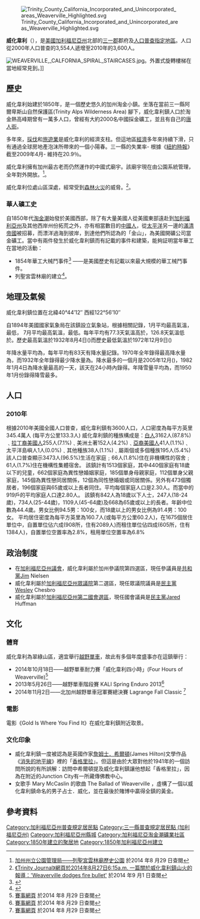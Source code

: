 {{noteTA
|G1=USState
|T=zh-hans:威弗维尔 (加利福尼亚州);zh-hk:威化韋利 (加利福尼亞州);zh-tw:威弗維爾 (加利福尼亞州);
|1=zh-hans:威弗维尔;zh-hk:威化韋利;zh-tw:威弗維爾
|2=zh-hans:县治;zh-hk:郡府;zh-tw:郡府
}}
[[File:Trinity_County_California_Incorporated_and_Unincorporated_areas_Weaverville_Highlighted.svg|right]]

'''威化韋利'''（{{lang-en|Weaverville}}），是[[美國|美國]][[加利福尼亞州|加利福尼亞州]]北部的[[三一县_(加利福尼亚州)|三一郡]]郡府及[[人口普查指定地區|人口普查指定地區]]。人口從2000年人口普查的3,554人遞增至2010年的3,600人。

[[File:WEAVERVILLE,_CALFORNIA_SPIRAL_STAIRCASES.jpg|thumb]]。外置式旋轉樓梯在當地經常見到。]]

==歷史==

威化韋利始建於1850年，是一個歷史悠久的加州淘金小鎮。坐落在當前三一縣阿爾卑斯山自然保護區(Trinity Alps Wilderness Area) 腳下，威化韋利鎮人口於淘金熱高峰期曾有一萬多人口，曾經有大約2000名中國採金礦工，並且有自己的[[唐人街|唐人街]]。

多年來，[[伐木|採伐]]和[[旅遊業|旅遊業]]是威化韋利的經濟支柱。但這地區[[經濟|經濟]]多年來持續下滑，只有通過全球房地產泡沫所帶來的一個小陽春。三一縣的失業率- 根據《[[紐約時報|紐約時報]]》截至2009年4月- 維持在20.9％。

威化韋利擁有加州最古老而仍然運作的中國式廟宇。該廟宇現在由公園系統管理，全年對外開放。<ref>[http://www.parks.ca.gov/?page_id=457 加州州立公園管理局——列聖宮雲林廟歷史公園] {{Wayback|url=http://www.parks.ca.gov/?page_id=457 |date=20101110070646 }} 於2014 年8 月29 日查閱</ref>。

威化韋利位處山區深處，經常受到[[森林火災|森林火災]]的威脅。<ref>[http://www.trinityjournal.com/news/environment/article_7c9490de-2d94-11e4-bf1d-001a4bcf6878.html 《Trinity Journal》網頁於2014年8月27日6:15a.m. 一篇關於威化韋利鎮山火的報導：'Weaverville dodges fire bullet'] 於2014 年9 月1 日查閱</ref>。

===華人礦工史===
自1850年代[[淘金潮|淘金潮]]始發於美國西部，除了有大量美國人從美國東部遠赴到[[加利福利亞州|加利福利亞州]]及其他西岸州份拓荒之外，亦有相當數目的[[海外華人|中國人]]，從[[太平洋|太平洋]]另一邊的[[清朝|滿清帝國]]被招募，而漂洋過海到彼岸，到達他們所認為的「金山」，為美國開礦公司當金礦工。當中有兩件發生於威化韋利鎮而有記載的事件和建築，能夠証明當年華工在當地的活動：
*1854年華工大械鬥事件<ref>{{cite web |url=http://programme.rthk.hk/channel/radio/programme.php?name=radio1/City_Snapshot&p=3172 |title=香港電台節目《大城小事》2013年8月16日（節目主題：吳瑞卿談加州華工歷史） |publisher=香港電台 |date= |accessdate=2013-08-16 |archive-date=2013-08-07 |archive-url=https://web.archive.org/web/20130807013226/http://programme.rthk.hk/channel/radio/programme.php?name=radio1%2FCity_Snapshot&p=3172 |dead-url=no }}</ref> ——是美國歷史有記載以來最大規模的華工械鬥事件。
*列聖宮雲林廟的建立<ref>{{cite web |url=http://programme.rthk.hk/channel/radio/programme.php?name=radio1/City_Snapshot&p=3172 |title=香港電台節目《大城小事》2013年8月23日（節目主題：吳瑞卿談華工歷史之廟宇） |publisher=香港電台 |date= |accessdate=2013-08-23 |archive-date=2013-08-07 |archive-url=https://web.archive.org/web/20130807013226/http://programme.rthk.hk/channel/radio/programme.php?name=radio1%2FCity_Snapshot&p=3172 |dead-url=no }}</ref>。

==地理及氣候==

威化韋利鎮位置在北緯40°44′12″ 西經122°56′10″

自1894年美國國家氣象局在該鎮設立氣象站，根據相關記錄，1月平均最高氣溫{{convert|4.2|F|1|disp=flip}}，最低{{convert|27.4|F|1|disp=flip}}， 7月平均最高氣溫{{convert|91.4|F|1|disp=flip}}，最低{{convert|49.1|F|1|disp=flip}}。每年平均有77.3天氣溫高於{{convert|32|C}}，126.8天氣溫低於{{convert|0|C}}。歷史最高氣溫於1932年8月4日({{convert|116|F|1|disp=flip}})而歷史最低氣溫於1972年12月9日({{convert|-40|F|1|disp=flip}})

年降水量平均為{{convert|32.28|in|disp=flip}}，每年平均有83天有降水量記錄。1970年全年錄得最高降水量為{{convert|53.77|in|disp=flip}}，而1932年全年錄得最少降水量為{{convert|20.19|in|disp=flip}}。降水最多的一個月是2005年12月({{convert|20.86|in|disp=flip}})，1982年1月4日為降水量最高的一天，該天在24小時內錄得{{convert|5.5|in|disp=flip}}。年降雪量平均為{{convert|22.5|in|disp=flip}}，而1950年1月份錄得降雪最多{{convert|75.3|in|disp=flip}}。

{{Weather box
|location = 威化韋利（1991–2020正常值，1890年至今极端数据）
|collapsed = Y
|single line = Y
|metric first = Y
|Jan high F = 49.5
|Feb high F = 55.3
|Mar high F = 61.1
|Apr high F = 67.6
|May high F = 77.1
|Jun high F = 86.1
|Jul high F = 95.1
|Aug high F = 94.5
|Sep high F = 88.5
|Oct high F = 75.2
|Nov high F = 57.3
|Dec high F = 46.7
|year high F= 71.2
|Jan mean F = 40.3
|Feb mean F = 43.3
|Mar mean F = 47.2
|Apr mean F = 51.8
|May mean F = 59.4
|Jun mean F = 66.3
|Jul mean F = 73.7
|Aug mean F = 72.3
|Sep mean F = 66.2
|Oct mean F = 55.8
|Nov mean F = 45.4
|Dec mean F = 38.6
|year mean F= 55.0
|Jan low F = 31.2
|Feb low F = 31.2
|Mar low F = 33.3
|Apr low F = 36.1
|May low F = 41.8
|Jun low F = 46.4
|Jul low F = 52.2
|Aug low F = 50.0
|Sep low F = 43.9
|Oct low F = 36.4
|Nov low F = 33.4
|Dec low F = 30.5
|year low F= 38.9
<!--
“1. Location »”里选本站
“2. Product »”里选“Monthly summarized data”
“3. Options »”第一选项“Year range：”里填1991-2020，再选“Max temp”或者“Min temp”的默认后，再将结果贴入表格
-->
| Jan avg record high F = 61.0
| Feb avg record high F = 69.2
| Mar avg record high F = 77.4
| Apr avg record high F = 84.8
| May avg record high F = 93.5
| Jun avg record high F = 101.0
| Jul avg record high F = 105.3
| Aug avg record high F = 104.4
| Sep avg record high F = 100.6
| Oct avg record high F = 91.0
| Nov avg record high F = 72.4
| Dec avg record high F = 59.1
|year avg record high F = 106.8
| Jan avg record low F = 20.3
| Feb avg record low F = 20.7
| Mar avg record low F = 23.1
| Apr avg record low F = 25.7
| May avg record low F = 31.3
| Jun avg record low F = 35.9
| Jul avg record low F = 43.8
| Aug avg record low F = 42.6
| Sep avg record low F = 34.8
| Oct avg record low F = 27.1
| Nov avg record low F = 21.3
| Dec avg record low F = 19.0
|year avg record low F = 14.9
|Jan record high F = 75
|Feb record high F = 82
|Mar record high F = 90
|Apr record high F = 94
|May record high F = 106
|Jun record high F = 113
|Jul record high F = 113
|Aug record high F = 116
|Sep record high F = 111
|Oct record high F = 104
|Nov record high F = 89
|Dec record high F = 85
|Jan record low F = -7
|Feb record low F = 0
|Mar record low F = 12
|Apr record low F = 16
|May record low F = 22
|Jun record low F = 28
|Jul record low F = 32
|Aug record low F = 29
|Sep record low F = 23
|Oct record low F = 14
|Nov record low F = 4
|Dec record low F = -10
|precipitation colour = green
|Jan precipitation inch = 6.68
|Feb precipitation inch = 5.69
|Mar precipitation inch = 5.01
|Apr precipitation inch = 2.62
|May precipitation inch = 1.86
|Jun precipitation inch = 0.93
|Jul precipitation inch = 0.27
|Aug precipitation inch = 0.17
|Sep precipitation inch = 0.31
|Oct precipitation inch = 2.00
|Nov precipitation inch = 4.33
|Dec precipitation inch = 7.67
|year precipitation inch=
|Jul snow inch = 0.0
|Aug snow inch = 0.0
|Sep snow inch = 0.0
|Oct snow inch = 0.0
|Nov snow inch = 0.9
|Dec snow inch = 3.4
|Jan snow inch = 2.2
|Feb snow inch = 1.4
|Mar snow inch = 0.2
|Apr snow inch = 0.6
|May snow inch = 0.0
|Jun snow inch = 0.0
|year snow inch=
|unit precipitation days = 0.01 in
|Jan precipitation days = 17.1
|Feb precipitation days = 14.8
|Mar precipitation days = 13.8
|Apr precipitation days = 10.3
|May precipitation days = 5.7
|Jun precipitation days = 3.6
|Jul precipitation days = 1.3
|Aug precipitation days = 1.2
|Sep precipitation days = 2.1
|Oct precipitation days = 6.0
|Nov precipitation days = 14.5
|Dec precipitation days = 18.1
|year precipitation days=
|unit snow days = 0.1 in
| Jul snow days = 0.0
| Aug snow days = 0.0
| Sep snow days = 0.0
| Oct snow days = 0.0
| Nov snow days = 0.5
| Dec snow days = 1.4
| Jan snow days = 1.5
| Feb snow days = 0.8
| Mar snow days = 0.4
| Apr snow days = 0.3
| May snow days = 0.0
| Jun snow days = 0.0
|year snow days =
|source 1 = [https://www.weather.gov/wrh/climate?wfo=eka NowData - NOAA Online Weather Data]
 }}

==人口==
===2010年===
根據2010年美國全國人口普查，威化韋利鎮有3600人口，人口密度為每平方英里 345.4萬人 (每平方公里133.3人)
威化韋利鎮的種族構成是：[[白人|白人]]3162人(87.8%)﹑[[拉丁裔美國人|拉丁裔美國人]]255人(7.1%)﹑美洲土著152人(4.2%)﹑[[亞裔美國人|亞裔美國人]]41人(1.1%)﹑太平洋島嶼人1人(0.0%)﹑其他種族38人(1.1%)﹑屬兩個或多個種族195人(5.4%)
該人口普查顯示3473人(96.5%)生活在家庭﹔66人(1.8%)住在非機構性的宿舍﹔61人(1.7%)住在機構性集體宿舍。
該鎮計有1513個家庭，其中440個家庭有18歲以下的兒童，662個家庭為異性戀婚姻家庭，185個單身母親家庭，112個單身父親家庭，145個為異性戀同居關係，12個為同性戀婚姻或同居關係。另外有473個獨居者，196個家庭與65歲或以上長者同住。平均每個家庭人口是2.30人。而當中的919戶的平均家庭人口達2.80人。
該鎮有842人為18歲以下人士，247人(18-24歲)，734人(25-44歲)，1109人(45-64歲)及668為65歲或以上的長者。年齡中位數為44.4歲。男女比例94.5男：100女，而18歲以上的男女比例為91.4男：100女。
平均居住密度為每平方英里為160.7人(或每平方公里60.2人)，在1675個居住單位中，自置單位佔六成(908所，住有2089人)而租住單位佔四成(605所，住有1384人)，自置單位空置率為2.8%，租用單位空置率為6.8%

==政治制度==
*在[[加利福尼亞州議會|加利福尼亞州議會]]，威化韋利屬於加州參議院第四選區，現任參議員是[[共和黨_(美國)|共和黨]]Jim Nielsen
*威化韋利屬於[[加利福尼亞州眾議院|加利福尼亞州眾議院]]第二選區，現任眾議院議員是[[民主党_(美国)|民主黨]]Wesley Chesbro
*威化韋利屬於[[加利福尼亞州第二國會選區|加利福尼亞州第二國會選區]]，現任國會議員是[[民主党_(美国)|民主黨]]Jared Huffman

==文化==
===體育===
威化韋利為翠綠山區，適宜舉行[[登山車|越野單車]]，故此有多個年度盛事亦在這鎮舉行：
*2014年10月18日——越野單車耐力賽「威化韋利四小時」(Four Hours of Weaverville)<ref>[http://www.teambigfoot.net/ 賽事網頁] {{Wayback|url=http://www.teambigfoot.net/ |date=20190903152739 }} 於2014 年8 月29 日查閱</ref>
*2013年5月26日——越野單車階段賽 KALI Spring Enduro 2013<ref>[https://www.bikereg.com/18708 賽事網頁] {{Wayback|url=https://www.bikereg.com/18708 |date=20190730185305 }} 於2014 年8 月29 日查閱</ref>
*2014年11月2日——北加州越野單車冠軍賽總決賽 Lagrange Fall Classic <ref>[http://www.mtbcalendar.com/events/3532-lagrange-fall-classic 賽事網頁] {{Wayback|url=http://www.mtbcalendar.com/events/3532-lagrange-fall-classic |date=20141008183550 }} 於2014 年8 月29 日查閱</ref>
===電影===
電影《Gold Is Where You Find It》在威化韋利鎮附近取景。
===文化印象===
*威化韋利鎮一度被認為是英國作家[[詹姆士．希爾頓|詹姆士．希爾頓]](James Hilton)文學作品《[[消失的地平線|消失的地平線]]》裡的「[[香格里拉|香格里拉]]」。但這是由於大眾對他於1941年的一個訪問所說的有所誤解：訪問中希爾頓提及威化韋利鎮讓他想起「香格里拉」，因為在附近的Junction City有一所藏傳佛教中心。
*女歌手 Mary McCaslin 的歌曲 The Ballad of Weaverville ，虛構了一個以威化韋利鎮命名的男子占士．威化，並在最後於賭博中贏得全鎮的黃金。

== 參考資料 ==
{{reflist}}

{{coord|display=title}}
{{normdaten}}
{{Authority Control}}
{{DEFAULTSORT:Weaverville, California}}
[[Category:加利福尼亞州普查規定居民點|Category:加利福尼亞州普查規定居民點]]
[[Category:三一縣普查規定居民點_(加利福尼亞州)|Category:三一縣普查規定居民點 (加利福尼亞州)]]
[[Category:加利福尼亞州縣城|Category:加利福尼亞州縣城]]
[[Category:加利福尼亞淘金潮礦業社區|Category:加利福尼亞淘金潮礦業社區]]
[[Category:1850年建立的聚居地|Category:1850年建立的聚居地]]
[[Category:1850年加利福尼亞州建立|Category:1850年加利福尼亞州建立]]